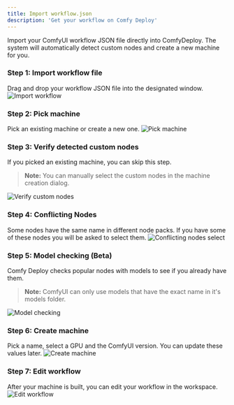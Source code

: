```yaml
---
title: Import workflow.json
description: 'Get your workflow on Comfy Deploy'
---
```


Import your ComfyUI workflow JSON file directly into ComfyDeploy. The system will automatically detect custom nodes and create a new machine for you.

### Step 1: Import workflow file

Drag and drop your workflow JSON file into the designated window.
![Import workflow](/images/workflow/import.png)

### Step 2: Pick machine

Pick an existing machine or create a new one.
![Pick machine](/images/machine/machine-pick.png)

### Step 3: Verify detected custom nodes

If you picked an existing machine, you can skip this step.

> **Note:** You can manually select the custom nodes in the machine creation dialog.

![Verify custom nodes](/images/workflow/custom-node-setup.png)

### Step 4: Conflicting Nodes

Some nodes have the same name in different node packs. If you have some of these nodes you will be asked to select them.
![Conflicting nodes select](/images/workflow/conflicting-nodes.png)

### Step 5: Model checking (Beta)

Comfy Deploy checks popular nodes with models to see if you already have them.

> **Note:** ComfyUI can only use models that have the exact name in it's models folder.

![Model checking](/images/workflow/model-check.png)

### Step 6: Create machine

Pick a name, select a GPU and the ComfyUI version. You can update these values later.
![Create machine](/images/machine/machine-finish.png)

### Step 7: Edit workflow

After your machine is built, you can edit your workflow in the workspace.
![Edit workflow](/images/workflow/workspace.png)
